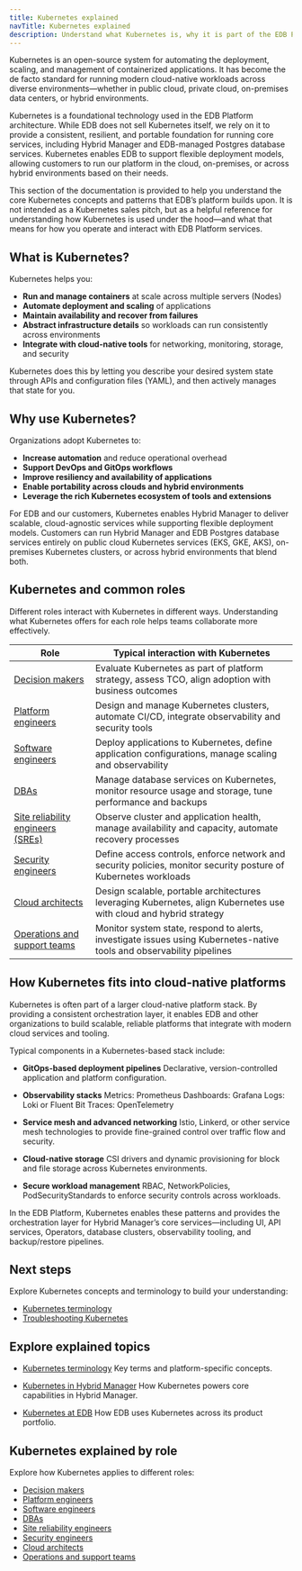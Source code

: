 ```yaml
---
title: Kubernetes explained
navTitle: Kubernetes explained
description: Understand what Kubernetes is, why it is part of the EDB Platform architecture, and how different roles interact with it in cloud-native environments.
---
```


Kubernetes is an open-source system for automating the deployment, scaling, and management of containerized applications. It has become the de facto standard for running modern cloud-native workloads across diverse environments—whether in public cloud, private cloud, on-premises data centers, or hybrid environments.

Kubernetes is a foundational technology used in the EDB Platform architecture.
While EDB does not sell Kubernetes itself, we rely on it to provide a consistent, resilient, and portable foundation for running core services, including Hybrid Manager and EDB-managed Postgres database services.
Kubernetes enables EDB to support flexible deployment models, allowing customers to run our platform in the cloud, on-premises, or across hybrid environments based on their needs.

This section of the documentation is provided to help you understand the core Kubernetes concepts and patterns that EDB’s platform builds upon.
It is not intended as a Kubernetes sales pitch, but as a helpful reference for understanding how Kubernetes is used under the hood—and what that means for how you operate and interact with EDB Platform services.

## What is Kubernetes?

Kubernetes helps you:

-   **Run and manage containers** at scale across multiple servers (Nodes)
-   **Automate deployment and scaling** of applications
-   **Maintain availability and recover from failures**
-   **Abstract infrastructure details** so workloads can run consistently across environments
-   **Integrate with cloud-native tools** for networking, monitoring, storage, and security

Kubernetes does this by letting you describe your desired system state through APIs and configuration files (YAML), and then actively manages that state for you.

## Why use Kubernetes?

Organizations adopt Kubernetes to:

-   **Increase automation** and reduce operational overhead
-   **Support DevOps and GitOps workflows**
-   **Improve resiliency and availability of applications**
-   **Enable portability across clouds and hybrid environments**
-   **Leverage the rich Kubernetes ecosystem of tools and extensions**

For EDB and our customers, Kubernetes enables Hybrid Manager to deliver scalable, cloud-agnostic services while supporting flexible deployment models.
Customers can run Hybrid Manager and EDB Postgres database services entirely on public cloud Kubernetes services (EKS, GKE, AKS), on-premises Kubernetes clusters, or across hybrid environments that blend both.

## Kubernetes and common roles

Different roles interact with Kubernetes in different ways. Understanding what Kubernetes offers for each role helps teams collaborate more effectively.

| Role                                                     | Typical interaction with Kubernetes                                                                                   |
| -------------------------------------------------------- | --------------------------------------------------------------------------------------------------------------------- |
| [Decision makers](/portal/kubernetes/learn/explained/for/decision-makers)                 | Evaluate Kubernetes as part of platform strategy, assess TCO, align adoption with business outcomes                   |
| [Platform engineers](/portal/kubernetes/learn/explained/for/platform-engineers)           | Design and manage Kubernetes clusters, automate CI/CD, integrate observability and security tools                     |
| [Software engineers](/portal/kubernetes/learn/explained/for/software-engineers)           | Deploy applications to Kubernetes, define application configurations, manage scaling and observability                |
| [DBAs](/portal/kubernetes/learn/explained/for/dbas)                                       | Manage database services on Kubernetes, monitor resource usage and storage, tune performance and backups              |
| [Site reliability engineers (SREs)](/portal/kubernetes/learn/explained/for/sres)          | Observe cluster and application health, manage availability and capacity, automate recovery processes                 |
| [Security engineers](/portal/kubernetes/learn/explained/for/security-engineers)           | Define access controls, enforce network and security policies, monitor security posture of Kubernetes workloads       |
| [Cloud architects](/portal/kubernetes/learn/explained/for/cloud-architects)               | Design scalable, portable architectures leveraging Kubernetes, align Kubernetes use with cloud and hybrid strategy    |
| [Operations and support teams](/portal/kubernetes/learn/explained/for/operations-support) | Monitor system state, respond to alerts, investigate issues using Kubernetes-native tools and observability pipelines |

## How Kubernetes fits into cloud-native platforms

Kubernetes is often part of a larger cloud-native platform stack.
By providing a consistent orchestration layer, it enables EDB and other organizations to build scalable, reliable platforms that integrate with modern cloud services and tooling.

Typical components in a Kubernetes-based stack include:

-   **GitOps-based deployment pipelines**
    Declarative, version-controlled application and platform configuration.

-   **Observability stacks**
    Metrics: Prometheus
    Dashboards: Grafana
    Logs: Loki or Fluent Bit
    Traces: OpenTelemetry

-   **Service mesh and advanced networking**
    Istio, Linkerd, or other service mesh technologies to provide fine-grained control over traffic flow and security.

-   **Cloud-native storage**
    CSI drivers and dynamic provisioning for block and file storage across Kubernetes environments.

-   **Secure workload management**
    RBAC, NetworkPolicies, PodSecurityStandards to enforce security controls across workloads.

In the EDB Platform, Kubernetes enables these patterns and provides the orchestration layer for Hybrid Manager’s core services—including UI, API services, Operators, database clusters, observability tooling, and backup/restore pipelines.

## Next steps

Explore Kubernetes concepts and terminology to build your understanding:

-   [Kubernetes terminology](/portal/kubernetes/learn/explained/terminology)
-   [Troubleshooting Kubernetes](/portal/kubernetes/learn/how-to/troubleshooting-on-kubernetes)

## Explore explained topics

-   [Kubernetes terminology](/portal/kubernetes/learn/explained/terminology)
    Key terms and platform-specific concepts.

-   [Kubernetes in Hybrid Manager](k8s-in-hybrid-manager/)
    How Kubernetes powers core capabilities in Hybrid Manager.

-   [Kubernetes at EDB](./k8s-at-edb)
    How EDB uses Kubernetes across its product portfolio.

## Kubernetes explained by role

Explore how Kubernetes applies to different roles:

-   [Decision makers](/portal/kubernetes/learn/explained/for/decision-makers)
-   [Platform engineers](/portal/kubernetes/learn/explained/for/platform-engineers)
-   [Software engineers](/portal/kubernetes/learn/explained/for/software-engineers)
-   [DBAs](/portal/kubernetes/learn/explained/for/dbas)
-   [Site reliability engineers](/portal/kubernetes/learn/explained/for/sres)
-   [Security engineers](/portal/kubernetes/learn/explained/for/security-engineers)
-   [Cloud architects](/portal/kubernetes/learn/explained/for/cloud-architects)
-   [Operations and support teams](/portal/kubernetes/learn/explained/for/operations-support)

